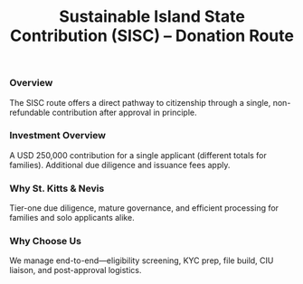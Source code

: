 ﻿---
program: sisc
vertical: citizenship
kind: program
title: Sustainable Island State Contribution (SISC) – Donation Route
country: St. Kitts & Nevis
countrySlug: saintkitts
programSlug: sisc
tagline: Fast, straightforward route via a non-refundable state contribution.
currency: USD
timelineMonths: 5
minInvestment: 250000
tags: ["CBI", "donation", "Caribbean", "family-friendly"]

heroImage: "/images/citizenship/st-kitts-nevis/sustainable-island-ctate-contribution.webp"
heroVideo: "/images/personal/video/sample.mp4" # optional
heroPoster: "/images/citizenship/st-kitts-nevis/sustainable-island-ctate-contribution.webp" # optional

brochure: "/brochures/residency/canada/startupvisa.pdf"

prices:
  - label: SISC contribution (single applicant)
    amount: 250000
  - label: Due diligence fee (main applicant)
    amount: 10000
  - label: Due diligence fee (each dependent age 16+)
    amount: 7500
  - label: Application processing fee (per person)
    amount: 250
  - label: Passport issuance (per person)
    amount: 350

disqualifiers:
  - Unclear source of funds or adverse background findings.
  - Sanctions, watchlist, or restricted nationality triggers.
  - Inability to complete KYC interview or provide required documents.

benefits:
  - Efficient 3–6 month processing with robust due diligence.
  - One contribution covers a main applicant (family add-ons available).
  - No residency obligation; citizenship is inheritable.

requirements:
  - Make the SISC contribution after approval-in-principle.
  - Pass multi-layer due diligence and complete interview.
  - Provide full documentary evidence of identity, finances and dependents.

quickCheck:
  questions:
    - id: "clean"
      label: "Clean background & no sanctions?"
      desc: "No serious criminal history; not on restricted lists."
    - id: "funds"
      label: "Budget for USD 250k + fees?"
      desc: "Covers contribution, due diligence and issuance."
    - id: "docs"
      label: "Can supply full KYC documents?"
      desc: "IDs, source of funds, civil status, police certs."
  policy:
    type: "all"
  verdict:
    successTitle: "Likely eligible"
    successText: "Profile appears aligned; let’s confirm specifics."
    cautionTitle: "Possibly eligible"
    cautionText: "Edge cases may require additional evidence."
  ctas:
    primaryHref: "/PersonalBooking"
    primaryText: "Book a Free Consultation"
    secondaryHref: "/citizenship"
    secondaryText: "Browse more programs"

processSteps:
  - title: Engage an Authorised Agent
    description: Initial screening, document checklist, and KYC readiness.
  - title: Submit application
    description: CIU conducts due diligence and schedules interview.
  - title: Approval in principle
    description: On approval, pay SISC contribution within the stated window.
  - title: Citizenship & passports
    description: Certificate issued; apply for passports for all approved applicants.

faq:
  - q: Are there post-approval government fees for SISC?
    a: For the contribution route, post-approval government fees for the main applicant are not typically charged beyond due diligence and issuance; family add-ons/real estate routes have separate fee schedules.
  - q: What is the interview requirement?
    a: Applicants (usually 16+) complete a remote interview as part of enhanced due diligence.

seo:
  title: St. Kitts & Nevis – SISC Donation Route
  description: Qualify for St. Kitts & Nevis citizenship via a USD 250,000 SISC contribution. Learn fees, due diligence and timeline.
---

### Overview

The SISC route offers a direct pathway to citizenship through a single, non-refundable contribution after approval in principle.

### Investment Overview

A USD 250,000 contribution for a single applicant (different totals for families). Additional due diligence and issuance fees apply.

### Why St. Kitts & Nevis

Tier-one due diligence, mature governance, and efficient processing for families and solo applicants alike.

### Why Choose Us

We manage end-to-end—eligibility screening, KYC prep, file build, CIU liaison, and post-approval logistics.
